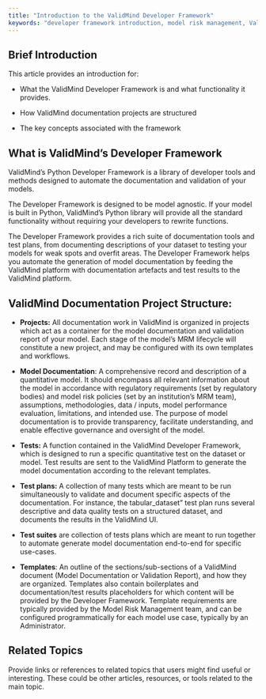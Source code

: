 ```yaml
---
title: "Introduction to the ValidMind Developer Framework"
keywords: "developer framework introduction, model risk management, ValidMind"
---
```


## Brief Introduction

This article provides an introduction for:

- What the ValidMind Developer Framework is and what functionality it provides. 

- How ValidMind documentation projects are structured

- The key concepts associated with the framework

## What is ValidMind's Developer Framework

ValidMind’s Python Developer Framework is a library of developer tools and methods designed to automate the documentation and validation of your models. 

The Developer Framework is designed to be model agnostic. If your model is built in Python, ValidMind’s Python library will provide all the standard functionality without requiring your developers to rewrite functions. 

The Developer Framework provides a rich suite of documentation tools and test plans, from documenting descriptions of your dataset to testing your models for weak spots and overfit areas. The Developer Framework helps you automate the generation of model documentation by feeding the ValidMind platform with documentation artefacts and test results to the ValidMind platform. 

## ValidMind Documentation Project Structure: 

* **Projects:**  All documentation work in ValidMind is organized in projects which act as a container for the model documentation and validation report of your model. Each stage of the model’s MRM lifecycle will constitute a new project, and may be configured with its own templates and workflows. 

* **Model Documentation**: A comprehensive record and description of a quantitative model. It should encompass all relevant information about the model in accordance with regulatory requirements (set by regulatory bodies) and model risk policies (set by an institution’s MRM team), assumptions, methodologies, data / inputs, model performance evaluation, limitations, and intended use. The purpose of model documentation is to provide transparency, facilitate understanding, and enable effective governance and oversight of the model.

* **Tests:** A function contained in the ValidMind Developer Framework, which is designed to run a specific quantitative test on the dataset or model. Test results are sent to the ValidMind Platform to generate the model documentation according to the relevant templates. 

* **Test plans:** A collection of many tests which are meant to be run simultaneously to validate and document specific aspects of the documentation. For instance, the tabular_dataset" test plan runs several descriptive and data quality tests on a structured dataset, and documents the results in the ValidMind UI. 

* **Test suites** are collection of tests plans which are meant to run together to automate generate model documentation end-to-end for specific use-cases.

* **Templates**: An outline of the sections/sub-sections of a ValidMind document (Model Documentation or Validation Report), and how they are organized. Templates also contain boilerplates and documentation/test results placeholders for which content will be provided by the Developer Framework. Template requirements are typically provided by the Model Risk Management team, and can be configured programmatically for each model use case, typically by an Administrator. 

## Related Topics

Provide links or references to related topics that users might find useful or interesting. These could be other articles, resources, or tools related to the main topic.
